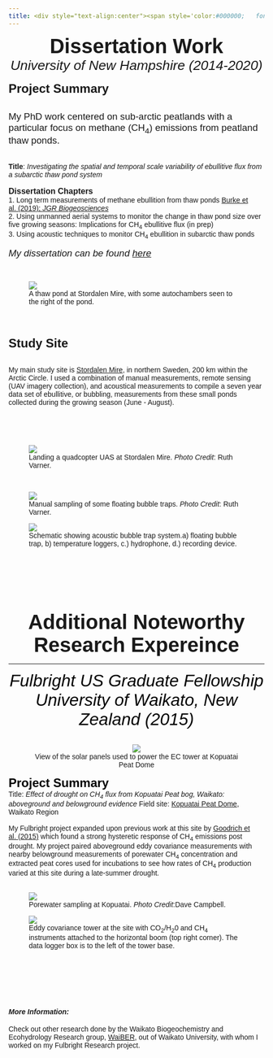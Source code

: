 ```yaml
---
title: <div style="text-align:center"><span style='color:#000000;   font-size:30pt;font-weight:100;font-family:Helvetica;font-align:center'> Research Experience  </span></div>
---
```

<div style="font-family:Helvetica"><!--set font family for the whole page-->
<div style="text-align:center"><span style='font-size:30pt;font-weight:300;font-family:Helvetica;font-align:center'>**Dissertation Work**</span></div><!--end div style above-->

<!-- line across the page -->

<div style="text-align:center"><span style='font-size:20pt;font-weight:300;font-family:Helvetica;font-align:center'> _University of New Hampshire (2014-2020)_</span></div><!--end div style command above-->
<br>
<div style="text-align:left"><span style='font-size:18pt;font-weight:200;font-family:Helvetica;font-align:left'> **Project Summary** </span></div> <!--end div style command above-->
<br>
<div class = "col-md-5"><span style = 'font-size:14pt; font-weight:100'> My PhD work centered on sub-arctic peatlands with a particular focus on methane (CH~4~) emissions from peatland thaw ponds.</span> <!--end the span command above-->   
<br>
<br>
**Title**: _Investigating the spatial and temporal scale variability of ebullitive flux from a subarctic thaw pond system_
<br>
<br>
<span style='font-size:12pt;font-weight:100;font-family:Helvetica;font-align:center'> **Dissertation Chapters**</span> <!--end the span command above-->
<br>
  1. Long term measurements of methane ebullition from thaw ponds [Burke et al. (2019); _JGR Biogeosciences_](https://agupubs.onlinelibrary.wiley.com/doi/abs/10.1029/2018JG004786)
  <br>
  2. Using unmanned aerial systems to monitor the change in thaw pond size over five growing seasons: Implications for CH~4~ ebullitive flux (in prep)
  <br>
  3. Using acoustic techniques to monitor CH~4~ ebullition in subarctic thaw ponds
<br>
<br>
<span style='font-size:14pt;font-weight:200;font-family:Helvetica;font-align:center'> _My dissertation can be found_ [_here_](https://search.proquest.com/openview/6ebc354ac0f543a0a9fbfdaf616214b5/1?cbl=18750&diss=y&pq-origsite=gscholar)</span>
</div>  
<br>
<div class = "col-md-7"> 
<figure><img src= "images/IMG_3313.jpeg"><figcaption> A thaw pond at Stordalen Mire, with some autochambers seen to the right of the  pond.</figcaption></figure>
</div>
<br>
<br>
<div class = "col-md-12">
<div style="text-align:left"><span style=font-size:18pt;font-weight:200;font-family:Helvetica;font-align:left'> **Study Site**</span>
</div>

<br>
My main study site is [Stordalen Mire](https://www.icos-sweden.se/station_stordalen.html), in northern Sweden, 200 km within the Arctic Circle. I used a combination of manual measurements, remote sensing (UAV imagery collection), and acoustical measurements to compile a seven year data set of ebullitive, or bubbling, measurements from these small ponds collected during the growing season (June - August).
</div> <!--for div class above-->
<br><br><br>
<div class = "col-md-6"><figure><img src= "images/IMG_4494.png"><figcaption> Landing a quadcopter UAS at Stordalen Mire. _Photo Credit_: Ruth Varner.</figcaption></figure>
</div> <!--for div class above-->
  
<br>
<div class = "col-md-5"><figure><img src= "images/IMG_4452.png"><figcaption> Manual sampling of some floating bubble traps. _Photo Credit_: Ruth Varner.</figcaption></figure>
</div> <!--for div class above-->
  
<div class = "col-md-5">
<figure>
 <img src= "images/AcousticSystem.png">
  <figcaption>Schematic showing acoustic bubble trap system.a) floating bubble trap, b) temperature loggers, c.) hydrophone, d.) recording device.
  </figcaption>
</figure>
</div> <!--for div class above-->
<br>

<br><br><br><br><br>
<div style="text-align:center"><span style=   font-size:30pt;font-weight:300;font-family:Helvetica;font-align:center'> **Additional Noteworthy Research Expereince**  </span></div>
***
<div style="text-align:center"><span style='color:#000000;   font-size:25pt;font-weight:300;font-family:Helvetica;font-align:center'> _Fulbright US Graduate Fellowship_ </span></div>

<div style="text-align:center"><span style='color:#000000;   font-size:25pt;font-weight:300;font-family:Helvetica;font-align:center'> _University of Waikato, New Zealand (2015)_ </span></div>
<br>
<center>
<figure>
  <img src= "images/IMG_2255.jpg">
  <figcaption>View of the solar panels used to power the EC tower at Kopuatai Peat Dome</figcaption>
</figure>
</center>

<div style="text-align:left"><span style='color:#000000;   font-size:18pt;font-weight:200;font-family:Helvetica;font-align:left'> **Project Summary** </span></div>
Title: _Effect of drought on CH~4~ flux from Kopuatai Peat bog, Waikato: aboveground and belowground evidence_
Field site: [Kopuatai Peat Dome](https://www.doc.govt.nz/nature/habitats/wetlands/wetlands-by-region/waikato/kopuatai-peat-dome/), Waikato Region
<br>
<br>
My Fulbright project expanded upon previous work at this site by [Goodrich et al. (2015)](https://agupubs-onlinelibrary-wiley-com.unh.idm.oclc.org/doi/full/10.1002/2014JG002844) which found a strong hysteretic response of CH~4~ emissions post drought. My project paired aboveground eddy covariance measurements with nearby belowground measurements of porewater CH~4~ concentration and extracted peat cores used for incubations to see how rates of CH~4~ production varied at this site during a late-summer drought.      
<div class= "col-md-8">
<br>
<figure>
  <img src= "images/P1080554.png">
  <figcaption>Porewater sampling at Kopuatai. _Photo Credit_:Dave Campbell.</figcaption>
</figure>
</div>
<div class="col-md-4">
<figure>
  <img src= "images/IMG_2244.png">
  <figcaption>Eddy covariance tower at the site with CO~2~/H~2~0 and CH~4~ instruments attached to the horizontal boom (top right corner). The data logger box is to the left of the tower base.</figcaption>
</figure>
</div>

<br><br><br><br><br>

<h4> _More Information:_ </h4>
Check out other research done by the Waikato Biogeochemistry and Ecohydrology Research group, [WaiBER](https://waiber.com/), out of Waikato University, with whom I worked on my Fulbright Research project.  
<br>
</div>
